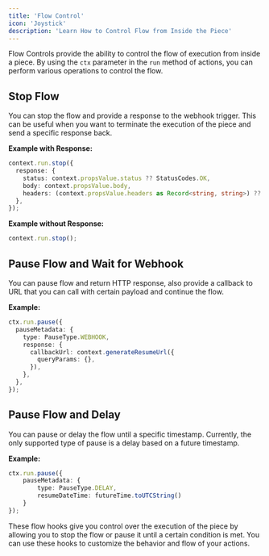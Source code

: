 ```yaml
---
title: 'Flow Control'
icon: 'Joystick'
description: 'Learn How to Control Flow from Inside the Piece'
---
```


Flow Controls provide the ability to control the flow of execution from inside a piece. By using the `ctx` parameter in the `run` method of actions, you can perform various operations to control the flow.

## Stop Flow

You can stop the flow and provide a response to the webhook trigger. This can be useful when you want to terminate the execution of the piece and send a specific response back.

**Example with Response:**

```typescript
context.run.stop({
  response: {
    status: context.propsValue.status ?? StatusCodes.OK,
    body: context.propsValue.body,
    headers: (context.propsValue.headers as Record<string, string>) ?? {},
  },
});
```

**Example without Response:**

```typescript
context.run.stop();
```

## Pause Flow and Wait for Webhook

You can pause flow and return HTTP response, also provide a callback to URL that you can call with certain payload and continue the flow.

**Example:**

```typescript
ctx.run.pause({
  pauseMetadata: {
    type: PauseType.WEBHOOK,
    response: {
      callbackUrl: context.generateResumeUrl({
        queryParams: {},
      }),
    },
  },
});
```

## Pause Flow and Delay

You can pause or delay the flow until a specific timestamp. Currently, the only supported type of pause is a delay based on a future timestamp.

**Example:**

```typescript
ctx.run.pause({
    pauseMetadata: {
        type: PauseType.DELAY,
        resumeDateTime: futureTime.toUTCString()
    }
});
```

These flow hooks give you control over the execution of the piece by allowing you to stop the flow or pause it until a certain condition is met. You can use these hooks to customize the behavior and flow of your actions.